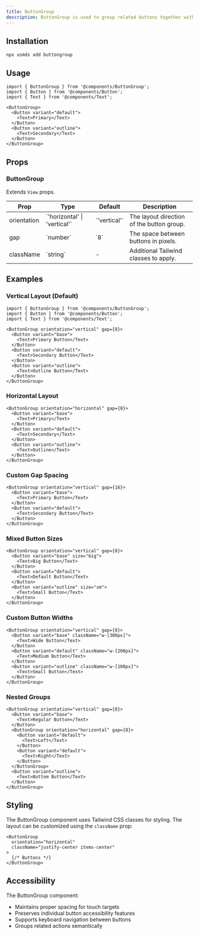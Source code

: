 ```yaml
---
title: ButtonGroup
description: ButtonGroup is used to group related buttons together with consistent spacing.
---
```


<DemoButton href="https://usmds-showcase.expo.app/components/buttongroup"/>

## Installation

```package-install
npx usmds add buttongroup
```

## Usage

```tsx
import { ButtonGroup } from '@components/ButtonGroup';
import { Button } from '@components/Button';
import { Text } from '@components/Text';

<ButtonGroup>
  <Button variant="default">
    <Text>Primary</Text>
  </Button>
  <Button variant="outline">
    <Text>Secondary</Text>
  </Button>
</ButtonGroup>
```

## Props

### ButtonGroup

Extends `View` props.

<table>
  <thead>
    <tr>
      <th>Prop</th>
      <th>Type</th>
      <th>Default</th>
      <th>Description</th>
    </tr>
  </thead>
  <tbody>
    <tr>
      <td>orientation</td>
      <td>`'horizontal' | 'vertical'`</td>
      <td>`'vertical'`</td>
      <td>The layout direction of the button group.</td>
    </tr>
    <tr>
      <td>gap</td>
      <td>`number`</td>
      <td>`8`</td>
      <td>The space between buttons in pixels.</td>
    </tr>
    <tr>
      <td>className</td>
      <td>`string`</td>
      <td>-</td>
      <td>Additional Tailwind classes to apply.</td>
    </tr>
  </tbody>
</table>

## Examples

### Vertical Layout (Default)

```tsx
import { ButtonGroup } from '@components/ButtonGroup';
import { Button } from '@components/Button';
import { Text } from '@components/Text';

<ButtonGroup orientation="vertical" gap={8}>
  <Button variant="base">
    <Text>Primary Button</Text>
  </Button>
  <Button variant="default">
    <Text>Secondary Button</Text>
  </Button>
  <Button variant="outline">
    <Text>Outline Button</Text>
  </Button>
</ButtonGroup>
```

### Horizontal Layout

```tsx
<ButtonGroup orientation="horizontal" gap={8}>
  <Button variant="base">
    <Text>Primary</Text>
  </Button>
  <Button variant="default">
    <Text>Secondary</Text>
  </Button>
  <Button variant="outline">
    <Text>Outline</Text>
  </Button>
</ButtonGroup>
```

### Custom Gap Spacing

```tsx
<ButtonGroup orientation="vertical" gap={16}>
  <Button variant="base">
    <Text>Primary Button</Text>
  </Button>
  <Button variant="default">
    <Text>Secondary Button</Text>
  </Button>
</ButtonGroup>
```

### Mixed Button Sizes

```tsx
<ButtonGroup orientation="vertical" gap={8}>
  <Button variant="base" size="big">
    <Text>Big Button</Text>
  </Button>
  <Button variant="default">
    <Text>Default Button</Text>
  </Button>
  <Button variant="outline" size="sm">
    <Text>Small Button</Text>
  </Button>
</ButtonGroup>
```

### Custom Button Widths

```tsx
<ButtonGroup orientation="vertical" gap={8}>
  <Button variant="base" className="w-[300px]">
    <Text>Wide Button</Text>
  </Button>
  <Button variant="default" className="w-[200px]">
    <Text>Medium Button</Text>
  </Button>
  <Button variant="outline" className="w-[100px]">
    <Text>Small Button</Text>
  </Button>
</ButtonGroup>
```

### Nested Groups

```tsx
<ButtonGroup orientation="vertical" gap={8}>
  <Button variant="base">
    <Text>Regular Button</Text>
  </Button>
  <ButtonGroup orientation="horizontal" gap={8}>
    <Button variant="default">
      <Text>Left</Text>
    </Button>
    <Button variant="default">
      <Text>Right</Text>
    </Button>
  </ButtonGroup>
  <Button variant="outline">
    <Text>Bottom Button</Text>
  </Button>
</ButtonGroup>
```

## Styling

The ButtonGroup component uses Tailwind CSS classes for styling. The layout can be customized using the `className` prop:

```tsx
<ButtonGroup 
  orientation="horizontal" 
  className="justify-center items-center"
>
  {/* Buttons */}
</ButtonGroup>
```

## Accessibility

The ButtonGroup component:
- Maintains proper spacing for touch targets
- Preserves individual button accessibility features
- Supports keyboard navigation between buttons
- Groups related actions semantically